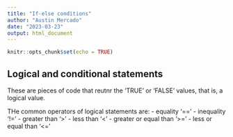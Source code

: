```yaml
---
title: "If-else conditions"
author: "Austin Mercado"
date: "2023-03-23"
output: html_document
---
```


```r
knitr::opts_chunk$set(echo = TRUE)
```

## Logical and conditional statements

These are pieces of code that reutnr the 'TRUE' or 'FALSE' values, that is, a logical value. 

THe common operators of logical statements are:
- equality '=='
- inequality '!='
- greater than '>'
- less than '<'
- greater or equal than '>='
- less or equal than '<='


